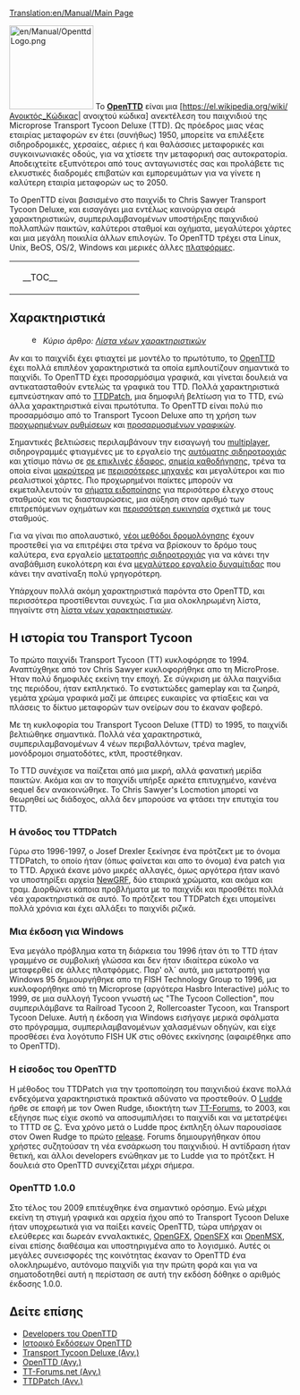 [[Translation:en/Manual/Main Page]]
{{el/Manual/Πίνακας περιεχομένων}}

[[File:en/Manual/OpenttdLogo.png|left|150px]]
Το [http://www.openttd.org/ '''OpenTTD'''] είναι μια [https://el.wikipedia.org/wiki/Ανοικτός_Κώδικας| ανοιχτού κώδικα] ανεκτέλεση του παιχνιδιού της Microprose Transport Tycoon Deluxe (TTD). Ως πρόεδρος μιας νέας εταιρίας μεταφορών εν έτει (συνήθως) 1950, μπορείτε να επιλέξετε σιδηροδρομικές, χερσαίες, αέριες ή και θαλάσσιες μεταφορικές και συγκοινωνιακές οδούς, για να χτίσετε την μεταφορική σας αυτοκρατορία. Αποδειχτείτε εξυπνότεροι από τους ανταγωνιστές σας και προλάβετε τις ελκυστικές διαδρομές επιβατών και εμπορευμάτων για να γίνετε η καλύτερη εταιρία μεταφορών ως το 2050.

Το OpenTTD είναι βασισμένο στο παιχνίδι το Chris Sawyer Transport Tycoon Deluxe, και εισαγάγει μια εντέλως καινούργια σειρά χαρακτηριστικών, συμπεριλαμβανομένων υποστήριξης παιχνιδιού πολλαπλών παικτών, καλύτεροι σταθμοί και οχήματα, μεγαλύτεροι χάρτες και μια μεγάλη ποικιλία άλλων επιλογών. Το OpenTTD τρέχει στα Linux, Unix, BeOS, OS/2, Windows και μερικές άλλες [[el/Archive/Compilation and Ports/Λειτουργικό σύστημα|πλατφόρμες]].

{| align="center"
|colspan=2 style="background:none; border:0px"|
|width=200 style="background:none; border:0px"| __TOC__
|style="background:none; border:0px"| [[File:el/Manual/Intro screen.png|frame|center|Η [[en/Διεπαφή παιχνιδιού#periekhomena-kuriou-parathurou|αρχική οθόνη]] του OpenTTD.]]
|}

==Χαρακτηριστικά==
:[[File:en/Searchtool.png|16px]] ''Κύριο άρθρο: [[el/Λίστα νέων χαρακτηριστικών|Λίστα νέων χαρακτηριστικών]]''

Αν και το παιχνίδι έχει φτιαχτεί με μοντέλο το πρωτότυπο, το [http://www.openttd.org/ OpenTTD] έχει πολλά επιπλέον χαρακτηριστικά τα οποία εμπλουτίζουν σημαντικά το παιχνίδι. Το OpenTTD έχει προσαρμόσιμα γραφικά, και γίνεται δουλειά να αντικατασταθούν εντελώς τα γραφικά του TTD. Πολλά χαρακτηριστικά εμπνεύστηκαν από το [http://www.ttdpatch.net/ TTDPatch], μια δημοφιλή βελτίωση για το TTD, ενώ άλλα χαρακτηριστικά είναι πρωτότυπα. Το OpenTTD είναι πολύ πιο προσαρμόσιμο από το Transport Tycoon Deluxe απο τη χρήση των [[el/Προχωρημένες ρυθμίσεις|προχωρημένων ρυθμίσεων]] και [[el/NewGRF|προσαρμοσμένων γραφικών]].

Σημαντικές βελτιώσεις περιλαμβάνουν την εισαγωγή του [[el/Παιχνίδι πολλών παικτών|multiplayer]], σιδηρογραμμές φτιαγμένες με το εργαλείο της [[el/Archive/Manual/Αυτόματη σιδηροτροχιά|αυτόματης σιδηροτροχιάς]] και χτίσιμο πάνω σε [[el/Χτίσιμο σε επικλινές έδαφος|σε επικλινές έδαφος]], [[el/Σημεία καθοδήγησης|σημεία καθοδήγησης]], τρένα τα οποία είναι [[el/Τρένα μαμούθ|μακρύτερα]] με [[el/Τρένα με πολλαπλές μηχανές|περισσότερες μηχανές]] και μεγαλύτεροι και πιο ρεαλιστικοί χάρτες. Πιο προχωρημένοι παίκτες μπορούν να εκμεταλλευτούν τα [[el/Σήματα ειδοποίησης|σήματα ειδοποίησης]] για περισότερο έλεγχο στους σταθμούς και τις διασταυρώσεις, μια αύξηση στον αριθμό των επιτρεπόμενων οχημάτων και [[el/Ανομοιόμορφοι σταθμοί|περισσότερη ευκινησία]] σχετικά με τους σταθμούς.

Για να γίναι πιο απολαυστικό, [[el/YAPF|νέοι μεθόδοι δρομολόγησης]] έχουν προστεθεί για να επιτρέψει στα τρένα να βρίσκουν το δρόμο τους καλύτερα, ενα εργαλείο [[el/Μετατροπή σιδηροτροχιάς|μετατροπής σιδηροτροχιάς]] για να κάνει την αναβάθμιση ευκολότερη και ένα [[en/Έξτρα δυναμίτιδα|μεγαλύτερο εργαλείο δυναμίτιδας]] που κάνει την ανατίναξη πολύ γρηγορότερη.

Υπάρχουν πολλά ακόμη χαρακτηριστικά παρόντα στο OpenTTD, και περισσότερα προστίθενται συνεχώς. Για μια ολοκληρωμένη λίστα, πηγαίντε στη [[el/Λίστα νέων χαρακτηριστικών|λίστα νέων χαρακτηριστικών]].

==Η ιστορία του Transport Tycoon==
Το πρώτο παιχνίδι Transport Tycoon (TT) κυκλοφόρησε το 1994. Αναπτύχθηκε από τον Chris Sawyer κυκλοφορήθηκε απο τη MicroProse.
Ήταν πολύ δημοφιλές εκείνη την εποχή. Σε σύγκριση με άλλα παιχνίδια της περιόδου, ήταν εκπληκτικό. Το ενστικτώδες gameplay και τα ζωηρά, γεμάτα χρώμα γραφικά μαζί με άπειρες ευκαιρίες να φτίαξεις και να πλάσεις το δίκτυο μεταφορών των ονείρων σου το έκαναν φοβερό.

Με τη κυκλοφορία του Transport Tycoon Deluxe (TTD) το 1995, το παιχνίδι βελτιώθηκε σημαντικά. Πολλά νέα χαρακτηρστικά, συμπεριλαμβανομένων 4 νέων περιβαλλόντων, τρένα maglev, μονόδρομοι σηματοδότες, κτλπ, προστέθηκαν.

Το TTD συνέχισε να παίζεται από μια μικρή, αλλά φανατική μερίδα παικτών. Ακόμα και αν το παιχνίδι υπήρξε αρκέτα επιτυχημένο, κανένα sequel δεν ανακοινώθηκε. Το Chris Sawyer's Locmotion μπορεί να θεωρηθεί ως διάδοχος, αλλά δεν μπορούσε να φτάσει την επυτιχία του TTD.

===Η άνοδος του TTDPatch===
Γύρω στο 1996-1997, ο Josef Drexler ξεκίνησε ένα πρότζεκτ με το όνομα TTDPatch, το οποίο ήταν (όπως φαίνεται και απο το όνομα) ένα patch για το TTD. Αρχικά έκανε μόνο μικρές αλλαγές, όμως αργότερα ήταν ικανό να υποστηρίξει αρχεία [[el/NewGRFf|NewGRF]], δύο εταιρικά χρώματα, και ακόμα και τραμ. Διορθώνει κάποια προβλήματα με το παιχνίδι και προσθέτει πολλά νέα χαρακτηριστικά σε αυτό. Το πρότζεκτ του TTDPatch έχει υπομείνει πολλά χρόνια και έχει αλλάξει το παιχνίδι ριζικά.

===Μια έκδοση για Windows===
Ένα μεγάλο πρόβλημα κατα τη διάρκεια του 1996 ήταν ότι το TTD ήταν γραμμένο σε συμβολική γλώσσα και δεν ήταν ιδιαίτερα εύκολο να μεταφερθεί σε άλλες πλατφόρμες. Παρ' ολ´ αυτά, μια μετατροπή για Windows 95 δημιουργήθηκε απο τη FISH Technology Group το 1996, μα κυκλοφορήθηκε από τη Microprose (αργότερα Hasbro Interactive) μόλις το 1999, σε μια συλλογή Tycoon γνωστή ως "The Tycoon Collection", που συμπεριλάμβανε τα Railroad Tycoon 2, Rollercoaster Tycoon, και Transport Tycoon Deluxe. Αυτή η έκδοση για Windows εισήγαγε μερικά σφάλματα στο πρόγραμμα, συμπεριλαμβανομένων χαλασμένων οδηγών, και είχε προσθέσει ένα λογότυπο FISH UK στις οθόνες εκκίνησης (αφαιρέθηκε απο το OpenTTD).

===Η είσοδος του OpenTTD===
Η μέθοδος του TTDPatch για την τροποποίηση του παιχνιδιού έκανε πολλά ενδεχόμενα χαρακτηριστικά πρακτικά αδύνατο να προστεθούν. Ο [[el/Ludde|Ludde]] ήρθε σε επαφή με τον Owen Rudge, ιδιοκτήτη των [http://www.tt-forums.net/ TT-Forums], το 2003, και εξήγησε πως είχιε σκοπό να αποσυμπιλήσει το παιχνίδι και να μετατρέψει το TTTD σε [https://el.wikipedia.org/wiki/C_(γλώσσα_προγραμματισμού) C]. Ένα χρόνο μετά ο Ludde προς έκπληξη όλων παρουσίασε στον Owen Rudge το πρώτο [https://el.wikipedia.org/wiki/Κύκλος_ζωής_έκδοσης_λογισμικού release]. Forums δημιουργήθηκαν όπου χρήστες συζητούσαν τη νέα ενσάρκωση του παιχνιδιού. Η αντίδραση ήταν θετική, και άλλοι developers ενώθηκαν με το Ludde για το πρότζεκτ. Η δουλειά στο OpenTTD συνεχίζεται μέχρι σήμερα.

===OpenTTD 1.0.0===
Στο τέλος του 2009 επιτέυχθηκε ένα σημαντικό ορόσημο. Ενώ μέχρι εκείνη τη στιγμή γραφικά και αρχεία ήχου από το Transport Tycoon Deluxe ήταν υποχρεωτικά για να παίξει κανείς OpenTTD, τώρα υπήρχαν οι ελεύθερες και δωρεάν ενναλακτικές, [[el/OpenGFX|OpenGFX]], [[el/OpenSFX|OpenSFX]] και [[el/OpenMSX|OpenMSX]], είναι επίσης διαθέσιμα και υποστηριγμένα απο το λογισμικό. Αυτές οι μεγάλες συνεισφορές της κοινότητας έκαναν το OpenTTD ένα ολοκληρωμένο, αυτόνομο παιχνίδι για την πρώτη φορά και για να σηματοδοτηθεί αυτή η περίσταση σε αυτή την εκδόση δόθηκε ο αριθμός έκδοσης 1.0.0.


==Δείτε επίσης==
*[[el/Developers του OpenTTD|Developers του OpenTTD]]
*[[el/Ιστορικό εκδόσεων OpenTTD|Ιστορικό Εκδόσεων OpenTTD]]
*[https://en.wikipedia.org/wiki/Transport_Tycoon Transport Tycoon Deluxe (Αγγ.)]
*[https://www.openttd.org/ OpenTTD (Αγγ.)]
*[https://www.tt-forums.net/ TT-Forums.net (Αγγ.)]
*[http://www.ttdpatch.net/ TTDPatch (Αγγ.)]
